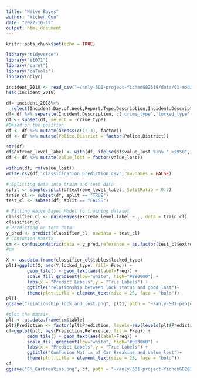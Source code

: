 ```yaml
---
title: "Naive Bayes"
author: "Yichen Guo"
date: "2022-10-12"
output: html_document
---
```


```r
knitr::opts_chunk$set(echo = TRUE)
```

```r
library("tidyverse")
library("e1071")
library("caret")
library("caTools")
library(dplyr)
```


```r
incident_2018 <- read_csv("~/anly-501-project-YichenG82619/data/01-modified-data/incident_2018.csv")
head(incident_2018)
```
```r
df= incident_2018%>%
  select(Incident.Day.of.Week,Report.Type.Description,Incident.Description, Police.District)
df= df %>% separate(Incident.Description, c('crime_type','locked_type','value_lost'), sep = ",")
df <- subset(df, select = -crime_type)
#Based on the position
df <- df %>% mutate(across(c(1: 3), factor))
df <- df %>% mutate(Police.District = factor(Police.District))
```

```r
str(df)
df$extreme_level_label <- with(df, ifelse(df$value_lost %in% " >$950", '1', '0'))
df <- df %>% mutate(value_lost = factor(value_lost))
```
```r
within(df, rm(value_lost))
write.csv(df,'classification_prediction.csv',row.names = FALSE)
```


```r
# Splitting data into train and test data
split <- sample.split(df$extreme_level_label, SplitRatio = 0.7)
train_cl <- subset(df, split == "TRUE")
test_cl <- subset(df, split == "FALSE")
```

```r
# Fitting Naive Bayes Model to training dataset
classifier_cl <- naiveBayes(extreme_level_label ~ ., data = train_cl)
classifier_cl
# Predicting on test data'
y_pred <- predict(classifier_cl, newdata = test_cl)
# Confusion Matrix
cm <- confusionMatrix(data = y_pred,reference = as.factor(test_cl$extreme_level_label))
#cm
```
```r
X <- as.data.frame(classifier_cl$tables$locked_type)
plt1=ggplot(X, aes(Y,locked_type, fill= Freq)) +
        geom_tile() + geom_text(aes(label=Freq)) +
        scale_fill_gradient(low="white", high="#990000") +
        labs(x = "Predict Labels",y = "True Labels") +
        ggtitle("relationship between lock status and good lost")+
        theme(plot.title = element_text(size = 25, face = "bold"))
plt1
ggsave("relationship_lock_and_lost.png", plt1, path = "~/anly-501-project-YichenG82619/501-project-website/images",width = 10,height = 7)

```

```r
#plot the matrix
plt <- as.data.frame(cm$table)
plt$Prediction <- factor(plt$Prediction, levels=rev(levels(plt$Prediction)))
cf=ggplot(plt, aes(Prediction,Reference, fill= Freq)) +
        geom_tile() + geom_text(aes(label=Freq)) +
        scale_fill_gradient(low="white", high="#08306B") +
        labs(x = "Predict Labels",y = "True Labels") +
        ggtitle("Confusion Matrix of Car Breakins and Value lost")+
        theme(plot.title = element_text(size = 25, face = "bold"))
cf
ggsave("CM_Carbreakins.png", cf, path = "~/anly-501-project-YichenG82619/501-project-website/images",width = 10,height = 7)
```

